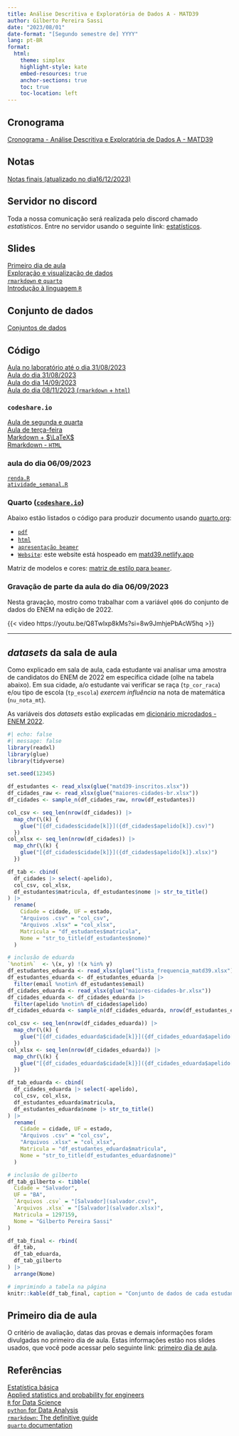 ```yaml
---
title: Análise Descritiva e Exploratória de Dados A - MATD39
author: Gilberto Pereira Sassi
date: "2023/08/01"
date-format: "[Segundo semestre de] YYYY"
lang: pt-BR
format:
  html:
    theme: simplex
    highlight-style: kate
    embed-resources: true
    anchor-sections: true
    toc: true
    toc-location: left
---
```


## Cronograma

[Cronograma - Análise Descritiva e Exploratória de Dados A - MATD39](cronograma-matd39.xlsx)

## Notas 

[Notas finais (atualizado no dia16/12/2023)](https://docs.google.com/spreadsheets/d/1hiLlToDZAHwBLM2yDY1PhQHuf1j-SmHv3faQ6cWcCXo/edit?usp=sharing){target="_blank"}

## Servidor no discord

Toda a nossa comunicação será realizada pelo discord chamado _estatísticos_. Entre no servidor usando o seguinte link: [estatísticos](https://discord.gg/48u3s5JcrA).

## Slides

[Primeiro dia de aula](primeiro-dia-matd39.pdf){target="_blank"}<br>
[Exploração e visualização de dados](exploracao-visualizacao.pdf){target="_blank"}<br>
[`rmarkdown` e `quarto`](rmarkdown-quarto.pdf){target="_blank"}<br>
[Introdução à linguagem `R`](linguagem-r.pdf){target="_blank"}

## Conjunto de dados

[Conjuntos de dados](conjunto_dados.zip)

## Código

[Aula no laboratório até o dia 31/08/2023](arquivos.zip){target="_blank"}<br>
[Aula do dia 31/08/2023](https://docs.google.com/spreadsheets/d/15yqfrpXLJKrmu-RLDT8OWUBgH8PK1QRlv1wRjdrO8SQ/edit?usp=sharing){target="_blank"}<br>
[Aula do dia 14/09/2023](https://docs.google.com/spreadsheets/d/1Kpa5sFp0350MPFVsbrVYCfLRyq1ZT1fo3so5biFuizQ/edit?usp=sharing){target="_blank"}<br>
[Aula do dia 08/11/2023 (`rmarkdown` + `html`)](aula_dia_2023_11_08.zip)

### `codeshare.io`

[Aula de segunda e quarta](https://codeshare.io/mpwBxb){target="_blank"}<br>
[Aula de terça-feira](https://codeshare.io/DZON3r){target="_blank"}<br>
[Markdown + $\LaTeX$](https://codeshare.io/JboZzd){target="_blank"}<br>
[Rmarkdown - `HTML`](https://codeshare.io/OdMwBx){target="_blank"}

### aula do dia 06/09/2023

[`renda.R`](renda-2023-09-05.R)<br>
[`atividade_semanal.R`](atividade_semanal-2023-09-05.R)

### Quarto ([**`codeshare.io`**](https://codeshare.io/){target="_blank"})

Abaixo estão listados o código para produzir documento usando [quarto.org](https://quarto.org/){target="_blank"}:

* [`pdf`](https://gist.github.com/gilberto-sassi/e9642d62c42531de212187258bc078a6){target="_blank"}
* [`html`](https://gist.github.com/gilberto-sassi/050ed601f35ce988ad02d82572e38586){target="_blank"}
* [`apresentação beamer`](https://gist.github.com/gilberto-sassi/58b5f3adbbe7b9bd160100d8e8f02854){target="_blank"}
* [`Website`](https://github.com/gilberto-sassi/website-matd39.git){target="_blank"}: este website está hospeado em [matd39.netlify.app](https://matd39.netlify.app){target="_blank"}

Matriz de modelos e cores: [matriz de estilo para `beamer`](https://mpetroff.net/files/beamer-theme-matrix/){target="_blank"}.


### Gravação de parte da aula do dia 06/09/2023

Nesta gravação, mostro como trabalhar com a variável `q006` do conjunto de dados do ENEM na edição de 2022.

{{< video https://youtu.be/Q8Twlxp8kMs?si=8w9JmhjePbAcW5hq >}}

---

## _datasets_ da sala de aula
Como explicado em sala de aula, cada estudante vai analisar uma amostra de candidatos do ENEM de 2022 em específica cidade (olhe na tabela abaixo). Em sua cidade, a/o estudante vai verificar se raça (`tp_cor_raca`) e/ou tipo de escola (`tp_escola`) _exercem influência_ na nota de matemática (`nu_nota_mt`).

As variáveis dos _datasets_ estão explicadas em [dicionário microdados - ENEM 2022](dicionario_enem_2022.xlsx).

```r
#| echo: false
#| message: false
library(readxl)
library(glue)
library(tidyverse)

set.seed(12345)

df_estudantes <- read_xlsx(glue("matd39-inscritos.xlsx"))
df_cidades_raw <- read_xlsx(glue("maiores-cidades-br.xlsx"))
df_cidades <- sample_n(df_cidades_raw, nrow(df_estudantes))

col_csv <- seq_len(nrow(df_cidades)) |>
  map_chr(\(k) {
    glue("[{df_cidades$cidade[k]}]({df_cidades$apelido[k]}.csv)")
  })
col_xlsx <- seq_len(nrow(df_cidades)) |>
  map_chr(\(k) {
    glue("[{df_cidades$cidade[k]}]({df_cidades$apelido[k]}.xlsx)")
  })

df_tab <- cbind(
  df_cidades |> select(-apelido),
  col_csv, col_xlsx,
  df_estudantes$matricula, df_estudantes$nome |> str_to_title()
) |>
  rename(
    Cidade = cidade, UF = estado,
    "Arquivos .csv" = "col_csv",
    "Arquivos .xlsx" = "col_xlsx",
    Matricula = "df_estudantes$matricula",
    Nome = "str_to_title(df_estudantes$nome)"
  )

# inclusão de eduarda
`%notin%`  <- \(x, y) !(x %in% y)
df_estudantes_eduarda <- read_xlsx(glue("lista_frequencia_matd39.xlsx"))
df_estudantes_eduarda <- df_estudantes_eduarda |>
  filter(email %notin% df_estudantes$email)
df_cidades_eduarda <- read_xlsx(glue("maiores-cidades-br.xlsx"))
df_cidades_eduarda <- df_cidades_eduarda |>
  filter(apelido %notin% df_cidades$apelido)
df_cidades_eduarda <- sample_n(df_cidades_eduarda, nrow(df_estudantes_eduarda))

col_csv <- seq_len(nrow(df_cidades_eduarda)) |>
  map_chr(\(k) {
    glue("[{df_cidades_eduarda$cidade[k]}]({df_cidades_eduarda$apelido[k]}.csv)")
  })
col_xlsx <- seq_len(nrow(df_cidades_eduarda)) |>
  map_chr(\(k) {
    glue("[{df_cidades_eduarda$cidade[k]}]({df_cidades_eduarda$apelido[k]}.xlsx)")
  })

df_tab_eduarda <- cbind(
  df_cidades_eduarda |> select(-apelido),
  col_csv, col_xlsx,
  df_estudantes_eduarda$matricula,
  df_estudantes_eduarda$nome |> str_to_title()
) |>
  rename(
    Cidade = cidade, UF = estado,
    "Arquivos .csv" = "col_csv",
    "Arquivos .xlsx" = "col_xlsx",
    Matricula = "df_estudantes_eduarda$matricula",
    Nome = "str_to_title(df_estudantes_eduarda$nome)"
  )

# inclusão de gilberto
df_tab_gilberto <- tibble(
  Cidade = "Salvador",
  UF = "BA",
  `Arquivos .csv` = "[Salvador](salvador.csv)",
  `Arquivos .xlsx` = "[Salvador](salvador.xlsx)",
  Matricula = 1297159,
  Nome = "Gilberto Pereira Sassi"
)

df_tab_final <- rbind(
  df_tab,
  df_tab_eduarda,
  df_tab_gilberto
) |>
  arrange(Nome)

# imprimindo a tabela na página
knitr::kable(df_tab_final, caption = "Conjunto de dados de cada estudante com amostras de candidatos do ENEM 2022 para cidades do Brasil.")
```

## Primeiro dia de aula

O critério de avaliação, datas das provas e demais informações foram divulgadas no primeiro dia de aula. Estas informações estão nos slides usados, que você pode acessar pelo seguinte link: [primeiro dia de aula](primeiro-dia-matd39.pdf){target="_blank"}.

## Referências

[Estatística básica](estatistica-basica-bussab-morettin.pdf){target="_blank"}<br>
[Applied statistics and probability for engineers](applied-statistics-montgomery.pdf){target="_blank"}<br>
[`R` for Data Science](https://r4ds.hadley.nz/){target="_blank"}<br>
[`python` for Data Analysis](https://wesmckinney.com/book/){target="_blank"}<br>
[`rmarkdown`: The definitive guide](https://bookdown.org/yihui/rmarkdown/){target="_blank"}<br>
[`quarto` documentation](https://quarto.org/docs/guide/){target="_blank"}